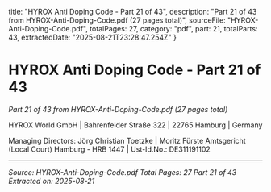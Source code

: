   title: "HYROX Anti Doping Code - Part 21 of 43",
  description: "Part 21 of 43 from HYROX-Anti-Doping-Code.pdf (27 pages total)",
  sourceFile: "HYROX-Anti-Doping-Code.pdf",
  totalPages: 27,
  category: "pdf",
  part: 21,
  totalParts: 43,
  extractedDate: "2025-08-21T23:28:47.254Z"
}

# HYROX Anti Doping Code - Part 21 of 43

*Part 21 of 43 from HYROX-Anti-Doping-Code.pdf (27 pages total)*

HYROX World GmbH | Bahrenfelder Straße 322 | 22765 Hamburg | Germany

Managing Directors: Jörg Christian Toetzke | Moritz Fürste
Amtsgericht (Local Court) Hamburg - HRB 1447 | Ust-Id.No.: DE311191102

---

*Source: HYROX-Anti-Doping-Code.pdf*
*Total Pages: 27*
*Part 21 of 43*
*Extracted on: 2025-08-21*
